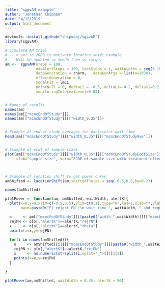 ```yaml
---
title: "sgpvAM example"
author: "Jonathan Chipman"
date: "4/12/2019"
output: html_document
---
```



```r
devtools::install_github("chipmanj/sgpvAM")
library(sgpvAM)

# Simulate AM trial
# -- n set to 2000 to motivate location shift example
#    Will be updated so needn't be so large.
am <-  sgpvAM(nreps = 100,
              maxAlertSteps = 100, lookSteps = 1, waitWidths = seq(0.15, 0.6, by = 0.05),
              dataGeneration = rnorm,   dataGenArgs = list(n=2000),
              effectGeneration = 0,
              modelFit = lmCI,
              pointNull = 0, deltaL2 = -0.5, deltaL1=-0.2, deltaG1=0.2, deltaG2=0.5,
              monitoringIntervalLevel=0.05)


# Names of results
names(am)
names(am[["mcmcEndOfStudy"]])
names(am[["mcmcEndOfStudy"]][["width_0.35"]])


# Example of end of study averages for particular wait time
head(am[["mcmcEndOfStudy"]][["width_0.35"]][["mcmcEndOfStudyAve"]])


# Example of ecdf of sample sizes
plot(am[["mcmcEndOfStudy"]][["width_0.35"]][["mcmcEndOfStudyEcdfSize"]][["alertK_50"]],
     xlab="sample size", main="ECDF of sample size with treatment effect of 0",las=1)



# Example of location shift to get power curve
amShifted <- locationShift(am,shiftedThetas = seq(-0.5,0.5,by=0.2))

names(amShifted)

plotPower <- function(am, amShifted, waitWidth, alertK){
  plot(x=0,y=0,xlim=c(-0.5,0.5),ylim=c(0,1),type="n",las=1,xlab="",ylab="",
       main=paste0("P( reject PN )\n wait time ", waitWidth, " and requiring ", alertK, " affirmation steps"))

  o     <- am[["mcmcEndOfStudy"]][[paste0("width_",waitWidth)]][["mcmcEndOfStudyAve"]]
  rejPN <- o[o[,"alertK"]==alertK,"rejPN"]
  x     <- o[o[,"alertK"]==alertK,"theta"]
  points(x=x,y=rejPN)
  
  for(i in names(amShifted)){
    o     <- amShifted[[i]][["mcmcEndOfStudy"]][[paste0("width_",waitWidth)]][["mcmcEndOfStudyAve"]]
    rejPN <- o[o[,"alertK"]==alertK,"rejPN"]
    x     <- as.numeric(strsplit(i,split="_")[[1]][2])
    points(x=x,y=rejPN)
  }
  
}

plotPower(am,amShifted, waitWidth = 0.35, alertK = 50)
```



